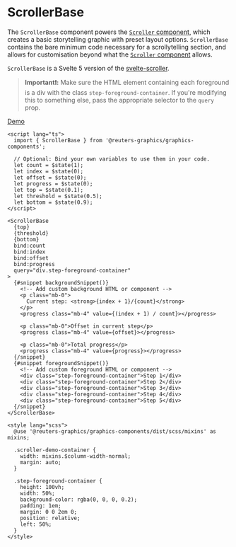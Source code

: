 

<Meta of={ScrollerBaseStories} />

# ScrollerBase

The `ScrollerBase` component powers the [`Scroller` component](?path=/story/components-graphics-scroller--docs), which creates a basic storytelling graphic with preset layout options. `ScrollerBase` contains the bare minimum code necessary for a scrollytelling section, and allows for customisation beyond what the [`Scroller` component](?path=/story/components-graphics-scroller--docs) allows.

`ScrollerBase` is a Svelte 5 version of the [svelte-scroller](https://github.com/sveltejs/svelte-scroller).

> **Important❗:** Make sure the HTML element containing each foreground is a div with the class `step-foreground-container`. If you're modifying this to something else, pass the appropriate selector to the `query` prop.

[Demo](?path=/story/components-graphics-scrollerbase--demo)

```svelte
<script lang="ts">
  import { ScrollerBase } from '@reuters-graphics/graphics-components';

  // Optional: Bind your own variables to use them in your code.
  let count = $state(1);
  let index = $state(0);
  let offset = $state(0);
  let progress = $state(0);
  let top = $state(0.1);
  let threshold = $state(0.5);
  let bottom = $state(0.9);
</script>

<ScrollerBase
  {top}
  {threshold}
  {bottom}
  bind:count
  bind:index
  bind:offset
  bind:progress
  query="div.step-foreground-container"
>
  {#snippet backgroundSnippet()}
    <!-- Add custom background HTML or component -->
    <p class="mb-0">
      Current step: <strong>{index + 1}/{count}</strong>
    </p>
    <progress class="mb-4" value={(index + 1) / count}></progress>

    <p class="mb-0">Offset in current step</p>
    <progress class="mb-4" value={offset}></progress>

    <p class="mb-0">Total progress</p>
    <progress class="mb-4" value={progress}></progress>
  {/snippet}
  {#snippet foregroundSnippet()}
    <!-- Add custom foreground HTML or component -->
    <div class="step-foreground-container">Step 1</div>
    <div class="step-foreground-container">Step 2</div>
    <div class="step-foreground-container">Step 3</div>
    <div class="step-foreground-container">Step 4</div>
    <div class="step-foreground-container">Step 5</div>
  {/snippet}
</ScrollerBase>

<style lang="scss">
  @use '@reuters-graphics/graphics-components/dist/scss/mixins' as mixins;

  .scroller-demo-container {
    width: mixins.$column-width-normal;
    margin: auto;
  }

  .step-foreground-container {
    height: 100vh;
    width: 50%;
    background-color: rgba(0, 0, 0, 0.2);
    padding: 1em;
    margin: 0 0 2em 0;
    position: relative;
    left: 50%;
  }
</style>
```
